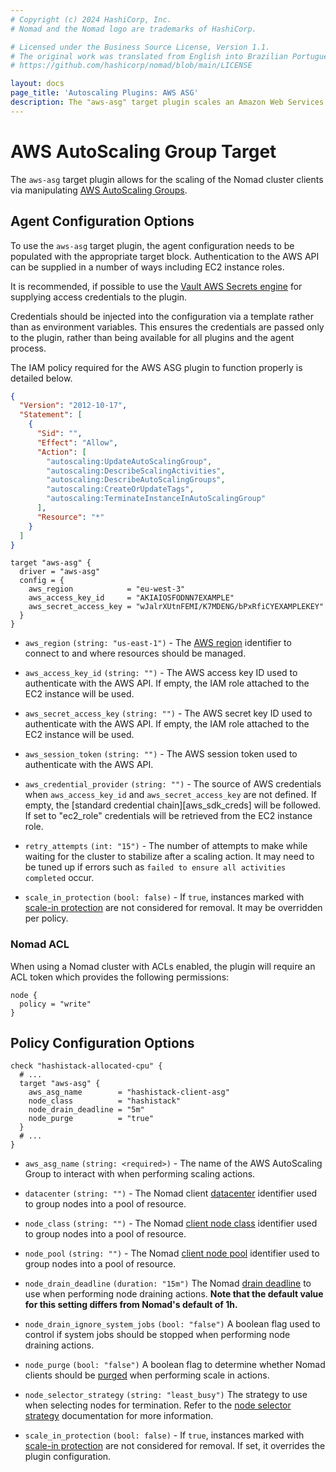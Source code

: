 ```yaml
---
# Copyright (c) 2024 HashiCorp, Inc.
# Nomad and the Nomad logo are trademarks of HashiCorp.

# Licensed under the Business Source License, Version 1.1.
# The original work was translated from English into Brazilian Portuguese.
# https://github.com/hashicorp/nomad/blob/main/LICENSE

layout: docs
page_title: 'Autoscaling Plugins: AWS ASG'
description: The "aws-asg" target plugin scales an Amazon Web Services Autoscaling Group.
---
```


# AWS AutoScaling Group Target

The `aws-asg` target plugin allows for the scaling of the Nomad cluster clients
via manipulating [AWS AutoScaling Groups][aws_autoscaling].

## Agent Configuration Options

To use the `aws-asg` target plugin, the agent configuration needs to be
populated with the appropriate target block. Authentication to the AWS API can
be supplied in a number of ways including EC2 instance roles.

It is recommended, if possible to use the [Vault AWS Secrets
engine][vault_aws_backend] for supplying access credentials to the plugin.

Credentials should be injected into the configuration via a template rather
than as environment variables. This ensures the credentials are passed only to
the plugin, rather than being available for all plugins and the agent process.

The IAM policy required for the AWS ASG plugin to function properly is detailed
below.

```json
{
  "Version": "2012-10-17",
  "Statement": [
    {
      "Sid": "",
      "Effect": "Allow",
      "Action": [
        "autoscaling:UpdateAutoScalingGroup",
        "autoscaling:DescribeScalingActivities",
        "autoscaling:DescribeAutoScalingGroups",
        "autoscaling:CreateOrUpdateTags",
        "autoscaling:TerminateInstanceInAutoScalingGroup"
      ],
      "Resource": "*"
    }
  ]
}
```

```hcl
target "aws-asg" {
  driver = "aws-asg"
  config = {
    aws_region            = "eu-west-3"
    aws_access_key_id     = "AKIAIOSFODNN7EXAMPLE"
    aws_secret_access_key = "wJalrXUtnFEMI/K7MDENG/bPxRfiCYEXAMPLEKEY"
  }
}
```

- `aws_region` `(string: "us-east-1")` - The [AWS region][aws_region] identifier
  to connect to and where resources should be managed.

- `aws_access_key_id` `(string: "")` - The AWS access key ID used to authenticate
  with the AWS API. If empty, the IAM role attached to the EC2 instance will be
  used.

- `aws_secret_access_key` `(string: "")` - The AWS secret key ID used to authenticate
  with the AWS API. If empty, the IAM role attached to the EC2 instance will be
  used.

- `aws_session_token` `(string: "")` - The AWS session token used to authenticate
  with the AWS API.

- `aws_credential_provider` `(string: "")` - The source of AWS credentials when
  `aws_access_key_id` and `aws_secret_access_key` are not defined. If empty,
  the [standard credential chain][aws_sdk_creds] will be followed. If set to
  "ec2_role" credentials will be retrieved from the EC2 instance role.

- `retry_attempts` `(int: "15")` - The number of attempts to make while waiting
  for the cluster to stabilize after a scaling action. It may need to be tuned
  up if errors such as `failed to ensure all activities completed` occur.

- `scale_in_protection` `(bool: false)` - If `true`, instances marked with
  [scale-in protection][aws_scale_in_protection] are not considered for
  removal. It may be overridden per policy.

### Nomad ACL

When using a Nomad cluster with ACLs enabled, the plugin will require an ACL
token which provides the following permissions:

```hcl
node {
  policy = "write"
}
```

## Policy Configuration Options

```hcl
check "hashistack-allocated-cpu" {
  # ...
  target "aws-asg" {
    aws_asg_name        = "hashistack-client-asg"
    node_class          = "hashistack"
    node_drain_deadline = "5m"
    node_purge          = "true"
  }
  # ...
}
```

- `aws_asg_name` `(string: <required>)` - The name of the AWS AutoScaling Group to
  interact with when performing scaling actions.

- `datacenter` `(string: "")` - The Nomad client [datacenter][nomad_datacenter]
  identifier used to group nodes into a pool of resource.

- `node_class` `(string: "")` - The Nomad [client node class][nomad_node_class]
  identifier used to group nodes into a pool of resource.

- `node_pool` `(string: "")` - The Nomad [client node pool][nomad_node_pool]
  identifier used to group nodes into a pool of resource.

- `node_drain_deadline` `(duration: "15m")` The Nomad [drain
  deadline][nomad_node_drain_deadline] to use when performing node draining
  actions. **Note that the default value for this setting differs from Nomad's
  default of 1h.**

- `node_drain_ignore_system_jobs` `(bool: "false")` A boolean flag used to
  control if system jobs should be stopped when performing node draining
  actions.

- `node_purge` `(bool: "false")` A boolean flag to determine whether Nomad
  clients should be [purged][nomad_node_purge] when performing scale in
  actions.

- `node_selector_strategy` `(string: "least_busy")` The strategy to use when
  selecting nodes for termination. Refer to the [node selector
  strategy][node_selector_strategy] documentation for more information.

- `scale_in_protection` `(bool: false)` - If `true`, instances marked with
  [scale-in protection][aws_scale_in_protection] are not considered for
  removal. If set, it overrides the plugin configuration.

[aws_autoscaling]: https://aws.amazon.com/autoscaling/
[aws_region]: https://aws.amazon.com/about-aws/global-infrastructure/regions_az/
[aws_scale_in_protection]: https://docs.aws.amazon.com/autoscaling/ec2/userguide/ec2-auto-scaling-instance-protection.html
[nomad_datacenter]: /nomad/docs/configuration#datacenter
[nomad_node_class]: /nomad/docs/configuration/client#node_class
[nomad_node_pool]: /nomad/docs/configuration/client#node_pool
[nomad_node_drain_deadline]: /nomad/api-docs/nodes#deadline
[nomad_node_purge]: /nomad/api-docs/nodes#purge-node
[node_selector_strategy]: /nomad/tools/autoscaling/internals/node-selector-strategy
[vault_aws_backend]: /vault/docs/secrets/aws
